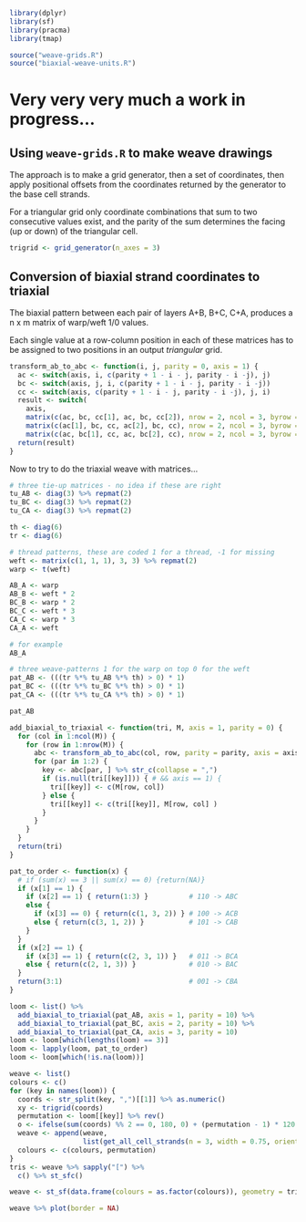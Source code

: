 ```r
library(dplyr)
library(sf)
library(pracma)
library(tmap)

source("weave-grids.R")
source("biaxial-weave-units.R")
```

# Very very very much a work in progress...
## Using `weave-grids.R` to make weave drawings
The approach is to make a grid generator, then a set of coordinates, then apply positional offsets from the coordinates returned by the generator to the base cell strands.

For a triangular grid only coordinate combinations that sum to two consecutive values exist, and the parity of the sum determines the facing (up or down) of the triangular cell.


```r
trigrid <- grid_generator(n_axes = 3)
```

## Conversion of biaxial strand coordinates to triaxial
The biaxial pattern between each pair of layers A+B, B+C, C+A, produces a n x m matrix
of warp/weft 1/0 values.

Each single value at a row-column position in each of these matrices has to be assigned to two positions in an output _triangular_ grid.

```r
transform_ab_to_abc <- function(i, j, parity = 0, axis = 1) {
  ac <- switch(axis, i, c(parity + 1 - i - j, parity - i -j), j)
  bc <- switch(axis, j, i, c(parity + 1 - i - j, parity - i -j))
  cc <- switch(axis, c(parity + 1 - i - j, parity - i -j), j, i)
  result <- switch(
    axis,
    matrix(c(ac, bc, cc[1], ac, bc, cc[2]), nrow = 2, ncol = 3, byrow = TRUE),
    matrix(c(ac[1], bc, cc, ac[2], bc, cc), nrow = 2, ncol = 3, byrow = TRUE),
    matrix(c(ac, bc[1], cc, ac, bc[2], cc), nrow = 2, ncol = 3, byrow = TRUE))
  return(result)
}
```


Now to try to do the triaxial weave with matrices...

```r
# three tie-up matrices - no idea if these are right
tu_AB <- diag(3) %>% repmat(2)
tu_BC <- diag(3) %>% repmat(2)
tu_CA <- diag(3) %>% repmat(2)

th <- diag(6)
tr <- diag(6)
```

```r
# thread patterns, these are coded 1 for a thread, -1 for missing
weft <- matrix(c(1, 1, 1), 3, 3) %>% repmat(2)
warp <- t(weft)

AB_A <- warp
AB_B <- weft * 2
BC_B <- warp * 2 
BC_C <- weft * 3
CA_C <- warp * 3
CA_A <- weft

# for example
AB_A
```

```r
# three weave-patterns 1 for the warp on top 0 for the weft
pat_AB <- (((tr %*% tu_AB %*% th) > 0) * 1) 
pat_BC <- (((tr %*% tu_BC %*% th) > 0) * 1)
pat_CA <- (((tr %*% tu_CA %*% th) > 0) * 1)

pat_AB
```


```r
add_biaxial_to_triaxial <- function(tri, M, axis = 1, parity = 0) {
  for (col in 1:ncol(M)) {
    for (row in 1:nrow(M)) {
      abc <- transform_ab_to_abc(col, row, parity = parity, axis = axis)
      for (par in 1:2) {
        key <- abc[par, ] %>% str_c(collapse = ",")
        if (is.null(tri[[key]])) { # && axis == 1) {
          tri[[key]] <- c(M[row, col])
        } else {
          tri[[key]] <- c(tri[[key]], M[row, col] )
        }
      }
    }
  }
  return(tri)
}
```

```r
pat_to_order <- function(x) {
  # if (sum(x) == 3 || sum(x) == 0) {return(NA)}
  if (x[1] == 1) {
    if (x[2] == 1) { return(1:3) }          # 110 -> ABC
    else {
      if (x[3] == 0) { return(c(1, 3, 2)) } # 100 -> ACB
      else { return(c(3, 1, 2)) }           # 101 -> CAB
    }
  }
  if (x[2] == 1) {
    if (x[3] == 1) { return(c(2, 3, 1)) }   # 011 -> BCA
    else { return(c(2, 1, 3)) }             # 010 -> BAC
  }
  return(3:1)                               # 001 -> CBA
}
```


```r
loom <- list() %>%
  add_biaxial_to_triaxial(pat_AB, axis = 1, parity = 10) %>% 
  add_biaxial_to_triaxial(pat_BC, axis = 2, parity = 10) %>% 
  add_biaxial_to_triaxial(pat_CA, axis = 3, parity = 10)
loom <- loom[which(lengths(loom) == 3)]
loom <- lapply(loom, pat_to_order)
loom <- loom[which(!is.na(loom))]
```


```r
weave <- list()
colours <- c()
for (key in names(loom)) {
  coords <- str_split(key, ",")[[1]] %>% as.numeric()
  xy <- trigrid(coords)
  permutation <- loom[[key]] %>% rev()
  o <- ifelse(sum(coords) %% 2 == 0, 180, 0) + (permutation - 1) * 120
  weave <- append(weave, 
                  list(get_all_cell_strands(n = 3, width = 0.75, orientations = o) + xy))
  colours <- c(colours, permutation)
}
tris <- weave %>% sapply("[") %>% 
  c() %>% st_sfc()

weave <- st_sf(data.frame(colours = as.factor(colours)), geometry = tris)

weave %>% plot(border = NA)
```





